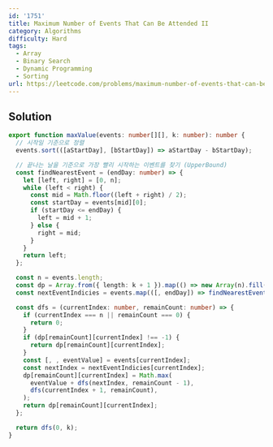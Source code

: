```yaml
---
id: '1751'
title: Maximum Number of Events That Can Be Attended II
category: Algorithms
difficulty: Hard
tags:
  - Array
  - Binary Search
  - Dynamic Programming
  - Sorting
url: https://leetcode.com/problems/maximum-number-of-events-that-can-be-attended-ii
---
```


## Solution

```typescript showLineNumbers
export function maxValue(events: number[][], k: number): number {
  // 시작일 기준으로 정렬
  events.sort(([aStartDay], [bStartDay]) => aStartDay - bStartDay);

  // 끝나는 날을 기준으로 가장 빨리 시작하는 이벤트를 찾기 (UpperBound)
  const findNearestEvent = (endDay: number) => {
    let [left, right] = [0, n];
    while (left < right) {
      const mid = Math.floor((left + right) / 2);
      const startDay = events[mid][0];
      if (startDay <= endDay) {
        left = mid + 1;
      } else {
        right = mid;
      }
    }
    return left;
  };

  const n = events.length;
  const dp = Array.from({ length: k + 1 }).map(() => new Array(n).fill(-1));
  const nextEventIndicies = events.map(([, endDay]) => findNearestEvent(endDay));

  const dfs = (currentIndex: number, remainCount: number) => {
    if (currentIndex === n || remainCount === 0) {
      return 0;
    }
    if (dp[remainCount][currentIndex] !== -1) {
      return dp[remainCount][currentIndex];
    }
    const [, , eventValue] = events[currentIndex];
    const nextIndex = nextEventIndicies[currentIndex];
    dp[remainCount][currentIndex] = Math.max(
      eventValue + dfs(nextIndex, remainCount - 1),
      dfs(currentIndex + 1, remainCount),
    );
    return dp[remainCount][currentIndex];
  };

  return dfs(0, k);
}
```
